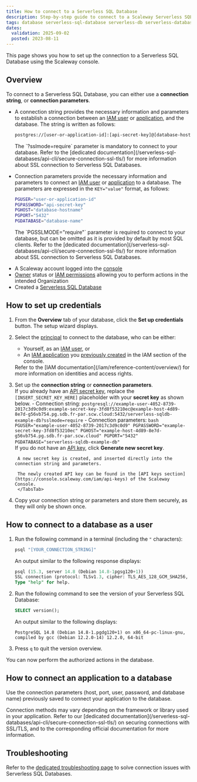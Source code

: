 ```yaml
---
title: How to connect to a Serverless SQL Database
description: Step-by-step guide to connect to a Scaleway Serverless SQL Database.
tags: database serverless-sql-database serverless-db serverless-database postgresql 
dates:
  validation: 2025-09-02
  posted: 2023-08-11
---
```


This page shows you how to set up the connection to a Serverless SQL Database using the Scaleway console.

## Overview

To connect to a Serverless SQL Database, you can either use a **connection string**, or **connection parameters**.

- A connection string provides the necessary information and parameters to establish a connection between an [IAM user](/iam/concepts/#user) or [application](/iam/concepts/#application), and the database. The string is written as follows:
    ```bash
    postgres://[user-or-application-id]:[api-secret-key]@[database-hostname]:5432/[database-name]?sslmode=require
    ```
    <Message type="note">
    The `?sslmode=require` parameter is mandatory to connect to your database. Refer to the [dedicated documentation](/serverless-sql-databases/api-cli/secure-connection-ssl-tls/) for more information about SSL connection to Serverless SQL Databases.
    </Message>

- Connection parameters provide the necessary information and parameters to connect an [IAM user](/iam/concepts/#user) or [application](/iam/concepts/#application) to a database. The parameters are expressed in the `KEY="value"` format, as follows:

    ```bash
    PGUSER="user-or-application-id"
    PGPASSWORD="api-secret-key"
    PGHOST="database-hostname"
    PGPORT="5432"
    PGDATABASE="database-name"
    ```

    <Message type="note">
    The `PGSSLMODE="require"` parameter is required to connect to your database, but can be omitted as it is provided by default by most SQL clients. Refer to the [dedicated documentation](/serverless-sql-databases/api-cli/secure-connection-ssl-tls/) for more information about SSL connection to Serverless SQL Databases.
    </Message>

<Requirements />

- A Scaleway account logged into the [console](https://console.scaleway.com)
- [Owner](/iam/concepts/#owner) status or [IAM permissions](/iam/concepts/#permission) allowing you to perform actions in the intended Organization
- Created a [Serverless SQL Database](/serverless-sql-databases/how-to/create-a-database/)

## How to set up credentials

1. From the **Overview** tab of your database, click the **Set up credentials** button. The setup wizard displays.

2. Select the [principal](/iam/concepts/#principal) to connect to the database, who can be either:
    - Yourself, as an [IAM user](/iam/concepts/#user), or
    - An [IAM application](/iam/concepts/#application) you [previously created](/iam/how-to/create-application/) in the IAM section of the console.
    <Message type="note">
        Refer to the [IAM documentation](/iam/reference-content/overview/) for more information on identities and access rights.
    </Message>
3. Set up the **connection string** or **connection parameters**.
    <Tabs id="sdb-connect">
        <TabsTab label="With an existing API key">
        <br/>
        If you already have an [API secret key](/iam/concepts/#api-key), replace the `[INSERT_SECRET_KEY_HERE]` placeholder with your **secret key** as shown below.
        - Connection string:
            ```
            postgresql://example-user-4052-8739-2017c3d9c0d9:example-secret-key-3fd8f53210ec@example-host-4d89-8e7d-g56vb754.pg.sdb.fr-par.scw.cloud:5432/serverless-sqldb-example-db?sslmode=require
            ```
        - Connection parameters:
            ```bash
            PGUSER="example-user-4052-8739-2017c3d9c0d9"
            PGPASSWORD="example-secret-key-3fd8f53210ec"
            PGHOST="example-host-4d89-8e7d-g56vb754.pg.sdb.fr-par.scw.cloud"
            PGPORT="5432"
            PGDATABASE="serverless-sqldb-example-db"
            ```
        </TabsTab>
        <TabsTab label="Without an existing API key">
        <br/>
        If you do not have an [API key](/iam/concepts/#api-key), click **Generate new secret key**.
        
        A new secret key is created, and inserted directly into the connection string and parameters.

        The newly created API key can be found in the [API keys section](https://console.scaleway.com/iam/api-keys) of the Scaleway Console.
        </TabsTab>
    </Tabs>
4. Copy your connection string or parameters and store them securely, as they will only be shown once.

## How to connect to a database as a user

1. Run the following command in a terminal (including the `"` characters):

    ```bash
    psql "[YOUR_CONNECTION_STRING]"
    ```

    An output similar to the following response displays:

    ```sql
    psql (15.3, server 14.8 (Debian 14.8-1pgsg120+1))
    SSL connection (protocol: TLSv1.3, cipher: TLS_AES_128_GCM_SHA256, compression: off)
    Type "help" for help.
    ```

2. Run the following command to see the version of your Serverless SQL Database:

    ```sql
    SELECT version();
    ```

    An output similar to the following displays:

    ```
    PostgreSQL 14.8 (Debian 14.8-1.pgdg120+1) on x86_64-pc-linux-gnu,
    compiled by gcc (Debian 12.2.0-14) 12.2.0, 64-bit
    ```

3. Press `q` to quit the version overview.

You can now perform the authorized actions in the database.

## How to connect an application to a database

Use the connection parameters (host, port, user, password, and database name) previously saved to connect your application to the database.

<Message type="note">
  Connection methods may vary depending on the framework or library used in your application. Refer to our [dedicated documentation](/serverless-sql-databases/api-cli/secure-connection-ssl-tls/) on securing connections with SSL/TLS, and to the corresponding official documentation for more information.
</Message>

## Troubleshooting

Refer to the [dedicated troubleshooting page](/serverless-sql-databases/troubleshooting/connection-errors/) to solve connection issues with Serverless SQL Databases.